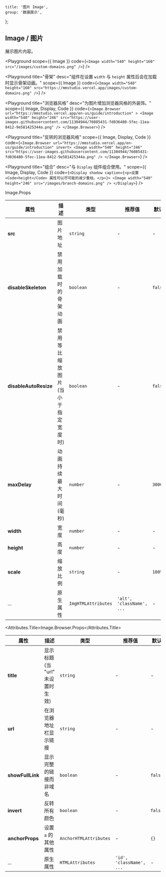 
	title: '图片 Image',
	group: '数据展示',
};

## Image / 图片

展示图片内容。

<Playground
	scope={{ Image }}
	code={`
<Image width="540" height="160" src="/images/custom-domains.png" />
`}
/>

<Playground
	title="骨架"
	desc="组件在设置 `width` 与 `height` 属性后会在加载时显示骨架动画。"
	scope={{ Image }}
	code={`
<Image width="540" height="160"
  src="https://mmstudio.vercel.app/images/custom-domains.png" />
`}
/>

<Playground
	title="浏览器风格"
	desc="为图片增加浏览器风格的外装饰。"
	scope={{ Image, Display, Code }}
	code={`
<Image.Browser url="https://mmstudio.vercel.app/en-us/guide/introduction" >
  <Image width="540" height="246" src="https://user-images.githubusercontent.com/11304944/76085431-fd036480-5fec-11ea-8412-9e581425344a.png" />
</Image.Browser>
`}
/>

<Playground
	title="反转的浏览器风格"
	scope={{ Image, Display, Code }}
	code={`
<Image.Browser url="https://mmstudio.vercel.app/en-us/guide/introduction" invert>
  <Image width="540" height="246" src="https://user-images.githubusercontent.com/11304944/76085431-fd036480-5fec-11ea-8412-9e581425344a.png" />
</Image.Browser>
`}
/>

<Playground
	title="组合"
	desc="与 `Display` 组件组合使用。"
	scope={{ Image, Display, Code }}
	code={`
<Display shadow caption={<p>设置 <Code>height</Code> 属性可以尽可能的减少重绘。</p>}>
  <Image width="540" height="246" src="/images/branch-domains.png" />
</Display>
`}
/>

<Attributes edit="/pages/zh-cn/components/image.mdx">
<Attributes.Title>Image.Props</Attributes.Title>

| 属性                  | 描述                                | 类型                | 推荐值                    | 默认    |
| --------------------- | ----------------------------------- | ------------------- | ------------------------- | ------- |
| **src**               | 图片地址                            | `string`            | -                         | -       |
| **disableSkeleton**   | 禁用加载时的骨架动画                | `boolean`           | -                         | `false` |
| **disableAutoResize** | 禁用等比缩放图片 (当小于指定宽度时) | `boolean`           | -                         | `false` |
| **maxDelay**          | 动画持续最大时间 (毫秒)             | `number`            | -                         | `3000`  |
| **width**             | 宽度                                | `number`            | -                         | -       |
| **height**            | 高度                                | `number`            | -                         | -       |
| **scale**             | 缩放比例                            | `string`            | -                         | `100%`  |
| ...                   | 原生属性                            | `ImgHTMLAttributes` | `'alt', 'className', ...` | -       |

<Attributes.Title>Image.Browser.Props</Attributes.Title>

| 属性             | 描述                             | 类型                   | 推荐值                   | 默认    |
| ---------------- | -------------------------------- | ---------------------- | ------------------------ | ------- |
| **title**        | 显示标题 (当 "url" 未设置时生效) | `string`               | -                        | -       |
| **url**          | 在浏览器地址栏显示链接           | `string`               | -                        | -       |
| **showFullLink** | 显示完整的链接而非域名           | `boolean`              | -                        | `false` |
| **invert**       | 反转所有颜色                     | `boolean`              | -                        | `false` |
| **anchorProps**  | 设置 `a` 的其他属性              | `AnchorHTMLAttributes` | -                        | `{}`    |
| ...              | 原生属性                         | `HTMLAttributes`       | `'id', 'className', ...` | -       |

</Attributes>

